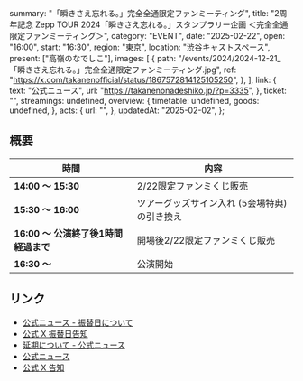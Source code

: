   summary: "「瞬きさえ忘れる。」完全全通限定ファンミーティング",
  title:
    "2周年記念 Zepp TOUR 2024「瞬きさえ忘れる。」スタンプラリー企画 ＜完全全通限定ファンミーティング＞",
  category: "EVENT",
  date: "2025-02-22",
  open: "16:00",
  start: "16:30",
  region: "東京",
  location: "渋谷キャストスペース",
  present: ["高嶺のなでしこ"],
  images: [
    {
      path: "/events/2024/2024-12-21_「瞬きさえ忘れる。」完全全通限定ファンミーティング.jpg",
      ref: "https://x.com/takanenofficial/status/1867572814125105250",
    },
  ],
  link: {
    text: "公式ニュース",
    url: "https://takanenonadeshiko.jp/?p=3335",
  },
  ticket: "",
  streamings: undefined,
  overview: {
    timetable: undefined,
    goods: undefined,
  },
  acts: {
    url: "",
  },
  updatedAt: "2025-02-02",
};

## 概要

| 時間                                 | 内容                                          |
| ------------------------------------ | --------------------------------------------- |
| **14:00 〜 15:30**                   | 2/22限定ファンミくじ販売                      |
| **15:30 〜 16:00**                   | ツアーグッズサイン入れ (5会場特典) の引き換え |
| **16:00 〜 公演終了後1時間経過まで** | 開場後2/22限定ファンミくじ販売                |
| **16:30 〜**                         | 公演開始                                      |

## リンク

- [公式ニュース - 振替日について](https://takanenonadeshiko.jp/?p=3335)
- [公式 X 振替日告知](https://x.com/takanenofficial/status/1885302030975328526)
- [延期について - 公式ニュース](https://takanenonadeshiko.jp/?p=3130)
- [公式ニュース](https://takanenonadeshiko.jp/?p=3089)
- [公式 X 告知](https://x.com/takanenofficial/status/1867572814125105250)

